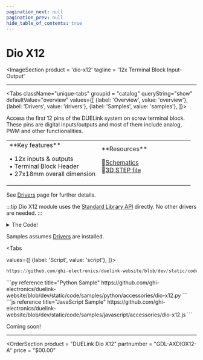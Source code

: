 ```yaml
---
pagination_next: null
pagination_prev: null
hide_table_of_contents: true
---
```



# Dio X12

<ImageSection
    product = 'dio-x12'
    tagline = '12x Terminal Block Input-Output'
></ImageSection>

---
  
<Tabs className="unique-tabs" groupid = "catalog" queryString="show" defaultValue="overview"
  values={[
    {label: 'Overview', value: 'overview'},
    {label: 'Drivers', value: 'drivers'},
    {label: 'Samples', value: 'samples'},
  ]}>

<TabItem value="overview">
Access the first 12 pins of the DUELink system on screw terminal block. These pins are digital inputs/outputs and most of them include analog, PWM and other functionalities.

<table><td width='50%'>
**Key features**

• 12x inputs & outputs<br/>
• Terminal Block Header<br/>
• 27x18mm overall dimension<br/>

</td><td width='50%'>
**Resources**

📄[Schematics](pathname:///sch/gdl-axdiox12-a.pdf)<br/>
🔩[3D STEP file](pathname:///3d/gdl-axdiox12-a.step)<br/>

</td></table>
</TabItem>

<TabItem value="drivers">

See [Drivers](../../engine/drivers) page for further details.

:::tip
Dio X12 module uses the [Standard Library API](../../engine/stdlib) directly. No other drivers are needed.
:::

<details>
  <summary>The Code!</summary>


```py reference title="No Driver"
https://github.com/ghi-electronics/duelink-website/blob/dev/static/code/drivers/accessories/dio-x12.txt
```

</details>
</TabItem>

<TabItem value="samples">

Samples assumes [Drivers](../../engine/drivers) are installed.

<Tabs

  values={[
    {label: 'Script', value: 'script'},
]}>

<TabItem value="script">

```py reference title="Script Sample"
https://github.com/ghi-electronics/duelink-website/blob/dev/static/code/samples/script/accessories/dio-x12.txt
```
</TabItem>

<TabItem value="py">
```py reference title="Python Sample"
https://github.com/ghi-electronics/duelink-website/blob/dev/static/code/samples/python/accessories/dio-x12.py
```
</TabItem>

<TabItem value="js">
```js reference title="JavaScript Sample"
https://github.com/ghi-electronics/duelink-website/blob/dev/static/code/samples/javascript/accessories/dio-x12.js
```

</TabItem>

</Tabs>

</TabItem>

<TabItem value="projects">Coming soon!</TabItem>

</Tabs>

---

<OrderSection
    product = "DUELink Dio X12"
    partnumber = "GDL-AXDIOX12-A"
    price = "$00.00"
></OrderSection>

